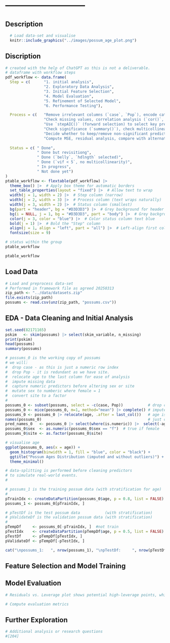 

# ---------------------------

## Description

```r
  # Load data-set and visualise
  knitr::include_graphics("../images/possum_age_plot.png")

```
## Discription

```r
# created with the help of ChatGPT as this is not a deliverable. 
# dataframe with workflow steps
pdf_workflow <- data.frame(
  Step = c(      "1. initial analysis", 
                 "2. Exploratory Data Analysis", 
                 "3. Initial Feature Selection", 
                 "4. Model Evaluation", 
                 "5. Refinement of Selected Model", 
                 "6. Performance Testing"),

  Process = c(   "Remove irrelevant columns (`case`, `Pop`), encode categorical variables", 
                 "Check missing values, correlation analysis (`cor()`, `ggcorr()`)", 
                 "Use `stepAIC()` (forward selection) to select key predictors", 
                 "Check significance (`summary()`), check multicollinearity (`vif()`)", 
                 "Decide whether to keep/remove non-significant predictors (`hdlngth`)", 
                 "Compute MSE, residual analysis, compare with alternative models"),
  
  Status = c( " Done", 
              " Done but revisitiong", 
              " Done (`belly`, `hdlngth` selected)", 
              " Done (`vif < 5`, no multicollinearity)", 
              " In progress", 
              " Not done yet")
)
ptable_workflow <- flextable(pdf_workflow) |>
  theme_box() |>  # Apply box theme for automatic borders
  set_table_properties(layout = "fixed") |>  # Allow text to wrap
  width(j = 1, width = 2) |>  # Step column (narrow)
  width(j = 2, width = 3) |>  # Process column (text wraps naturally)
  width(j = 3, width = 2) |>  # Status column (smallest)
  bg(part = "header", bg = "#D3D3D3") |>  # Grey background for header row
  bg(i = NULL, j = 1, bg = "#D3D3D3", part = "body") |>  # Grey background for first column
  color(j = 3, color = "blue") |>  # Color status column text blue
  bold(j = 1) |>  # Bold the "Step" column
  align(j = 1, align = "left", part = "all") |>  # Left-align first column
  fontsize(size = 9)  

# status within the group
ptable_workflow


```

```r
ptable_workflow
```


## Load Data

```r

# Load and preprocess data-set
# Performed in framework file as agreed 20250313
zip_path <- "../data/datasets.zip"
file.exists(zip_path)
possums <- read.csv(unz(zip_path, "possums.csv"))

```

## EDA - Data Cleaning and  Initial Analysis

```r

set.seed(82171165) 
pskim   <- skim(possums) |> select(skim_variable, n_missing)
print(pskim)                           
head(possums)    
summary(possums)

# possums_0 is the working copy of possums
# we will:
#  drop case - as this is just a numeric row index
#  drop Pop - it is redundant as we have site. 
#  relocate age to the last column for ease of analysis 
#  impute missing data 
#  capture numeric predictors before altering sex or site
#  mutate sex to numberic where female = 1
#  convert site to a factor
#
possums_0 <- subset(possums, select = -c(case, Pop))           # drop case and Pop
possums_0 <- mice(possums_0, m=1, method="mean") |> complete() # impute
possums_0 <- possums_0 |> relocate(age, .after = last_col())   # age is last 
names(possums_0)                                               # just checking
pred_names_0   <- possums_0 |> select(where(is.numeric)) |>  select(-age) |> names() 
possums_0$sex  <- as.numeric(possums_0$sex == "f")  # true if female
possums_0$site <- as.factor(possums_0$site)
```

```r

# visualise age 
ggplot(possums_0, aes(x = age)) +
  geom_histogram(binwidth = 1, fill = "blue", color = "black") +
  ggtitle("Possum Ages Distribution (imputed and without outliers)") +
  theme_minimal()

```

```r

# data-splitting is performed before cleaning predictors 
# to simulate real-world events. 
# 

# possums_1 is the training possum data (with stratification for age)
#
pTrainIdx <- createDataPartition(possums_0$age, p = 0.8, list = FALSE)
possums_1 <- possums_0[pTrainIdx, ]

# pTestDf is the test possum data           (with stratification)
# pValidateDf is the validation possum data (with stratification) 
#
pTempDf     <- possums_0[-pTrainIdx, ]  #not train
pTestIdx    <- createDataPartition(pTempDf$age, p = 0.5, list = FALSE) 
pTestDf     <- pTempDf[pTestIdx, ]   
pValidateDf <- pTempDf[-pTestIdx, ]

cat("\npossums_1:   ", nrow(possums_1), "\npTestDf:     ", nrow(pTestDf), "\nVpValidateDf: ", nrow(pValidateDf),"\n")

```


\newpage
## Feature Selection and Model Training



## Model Evaluation

```r
# Residuals vs. Leverage plot shows potential high-leverage points, which may be influencing the model too much

# Compute evaluation metrics
```

## Further Exploration

```r
# Additional analysis or research questions 
#[204]
```
